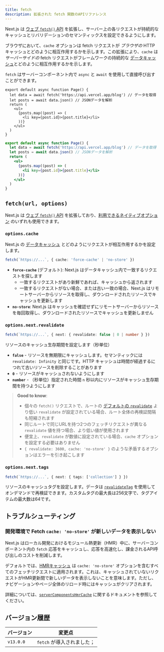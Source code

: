 ```yaml
---
title: fetch
description: 拡張された fetch 関数のAPIリファレンス
---
```


Next.js は [ウェブ `fetch()` API](https://developer.mozilla.org/docs/Web/API/Fetch_API) を拡張し、サーバー上の各リクエストが持続的なキャッシュとリバリデーションのセマンティックスを設定できるようにします。

ブラウザにおいて、`cache` オプションは fetch リクエストが _ブラウザの_ HTTP キャッシュとどのように相互作用するかを示します。この拡張により、`cache` は _サーバーサイドの_ fetch リクエストがフレームワークの持続的な [データキャッシュ](/docs/app/building-your-application/caching#data-cache)とどのように相互作用するかを示します。

`fetch` はサーバーコンポーネント内で `async` と `await` を使用して直接呼び出すことができます。

```tsx filename="app/page.tsx" switcher
export default async function Page() {
  let data = await fetch('https://api.vercel.app/blog') // データを取得
  let posts = await data.json() // JSONデータを解析
  return (
    <ul>
      {posts.map((post) => (
        <li key={post.id}>{post.title}</li>
      ))}
    </ul>
  )
}
```

```jsx filename="app/page.js" switcher
export default async function Page() {
  let data = await fetch('https://api.vercel.app/blog') // データを取得
  let posts = await data.json() // JSONデータを解析
  return (
    <ul>
      {posts.map((post) => (
        <li key={post.id}>{post.title}</li>
      ))}
    </ul>
  )
}
```

## `fetch(url, options)`

Next.js は [ウェブ `fetch()` API](https://developer.mozilla.org/docs/Web/API/Fetch_API) を拡張しており、[利用できるネイティブオプション](https://developer.mozilla.org/docs/Web/API/fetch#parameters) のいずれも使用できます。

### `options.cache`

Next.js の [データキャッシュ](/docs/app/building-your-application/caching#data-cache) とどのようにリクエストが相互作用するかを設定します。

```ts
fetch(`https://...`, { cache: 'force-cache' | 'no-store' })
```

- **`force-cache`** (デフォルト): Next.js はデータキャッシュ内で一致するリクエストを探します
  - 一致するリクエストがあり新鮮であれば、キャッシュから返されます
  - 一致するリクエストがない場合、または古い一致の場合、Next.js はリモートサーバーからリソースを取得し、ダウンロードされたリソースでキャッシュを更新します
- **`no-store`**: Next.js はキャッシュを確認せずにリモートサーバーからリソースを毎回取得し、ダウンロードされたリソースでキャッシュを更新しません

### `options.next.revalidate`

```ts
fetch(`https://...`, { next: { revalidate: false | 0 | number } })
```

リソースのキャッシュ生存期間を設定します（秒単位）

- **`false`** - リソースを無期限にキャッシュします。セマンティックには `revalidate: Infinity` と同じです。HTTP キャッシュは時間が経過するにつれて古いリソースを削除することがあります
- **`0`** - リソースがキャッシュされないようにします
- **`number`** - （秒単位）指定された時間 `n` 秒以内にリソースがキャッシュ生存期間を持つようにします

> **Good to know**:
>
> - 個々の `fetch()` リクエストで、ルートの [デフォルトの `revalidate`](/docs/app/api-reference/file-conventions/route-segment-config#revalidate) より低い `revalidate` が設定されている場合、ルート全体の再検証間隔も短縮されます
> - 同じルートで同じURLを持つ2つのフェッチリクエストが異なる `revalidate` 値を持つ場合、より低い値が使用されます
> - 便宜上、`revalidate` が数値に設定されている場合、`cache` オプションを設定する必要はありません
> - `{ revalidate: 3600, cache: 'no-store' }` のような矛盾するオプションはエラーを引き起こします

### `options.next.tags`

```ts
fetch(`https://...`, { next: { tags: ['collection'] } })
```

リソースのキャッシュタグを設定します。データは [`revalidateTag`](https://nextjs.org/docs/app/api-reference/functions/revalidateTag) を使用してオンデマンドで再検証できます。カスタムタグの最大長は256文字で、タグアイテムの最大数は64です。

## トラブルシューティング

### 開発環境で Fetch `cache: 'no-store'` が新しいデータを表示しない

Next.js はローカル開発におけるモジュール熱更新（HMR）中に、サーバーコンポーネント内の `fetch` 応答をキャッシュし、応答を高速化し、課金されるAPI呼び出しのコストを削減します。

デフォルトでは、[HMRキャッシュ](/docs/app/api-reference/next-config-js/serverComponentsHmrCache) は `cache: 'no-store'` オプションを含むすべてのフェッチリクエストに適用されます。これは、キャッシュされていないリクエストがHMR更新間で新しいデータを表示しないことを意味します。ただし、ナビゲーションやページ全体のリロード時にはキャッシュがクリアされます。

詳細については、[`serverComponentsHmrCache`](/docs/app/api-reference/next-config-js/serverComponentsHmrCache) に関するドキュメントを参照してください。

## バージョン履歴

| バージョン   | 変更点           |
| --------- | ------------------ |
| `v13.0.0` | `fetch` が導入されました； |